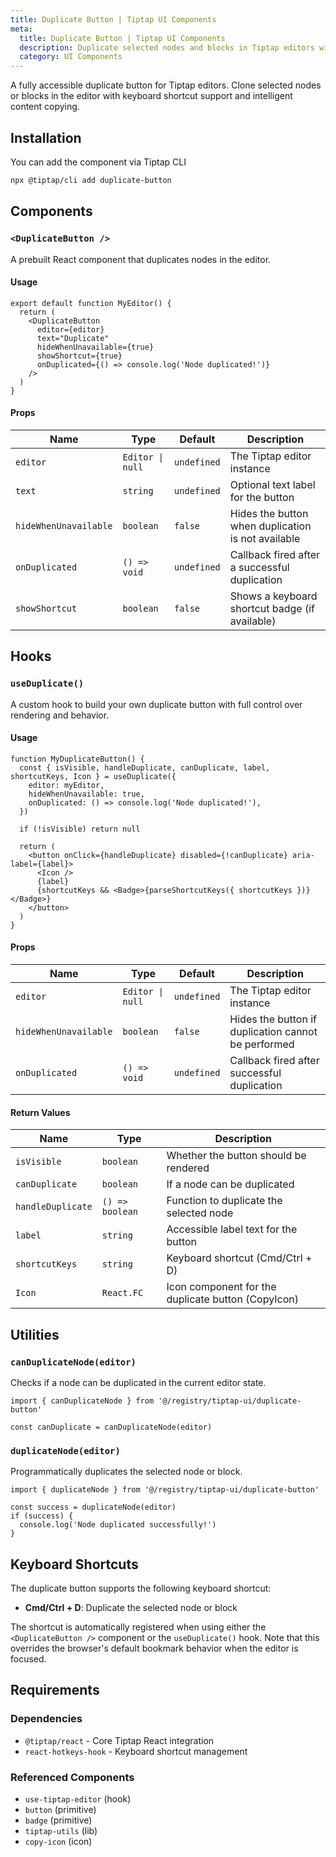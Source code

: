 ```yaml
---
title: Duplicate Button | Tiptap UI Components
meta:
  title: Duplicate Button | Tiptap UI Components
  description: Duplicate selected nodes and blocks in Tiptap editors with intelligent node detection, keyboard shortcuts, and accessibility support.
  category: UI Components
---
```



A fully accessible duplicate button for Tiptap editors. Clone selected nodes or blocks in the editor with keyboard shortcut support and intelligent content copying.

<CodeDemo isScrollable src="https://template.tiptap.dev/preview/tiptap-ui/duplicate-button" />

## Installation

You can add the component via Tiptap CLI

```bash
npx @tiptap/cli add duplicate-button
```

## Components

### `<DuplicateButton />`

A prebuilt React component that duplicates nodes in the editor.

#### Usage

```tsx
export default function MyEditor() {
  return (
    <DuplicateButton
      editor={editor}
      text="Duplicate"
      hideWhenUnavailable={true}
      showShortcut={true}
      onDuplicated={() => console.log('Node duplicated!')}
    />
  )
}
```

#### Props

| Name                  | Type             | Default     | Description                                        |
| --------------------- | ---------------- | ----------- | -------------------------------------------------- |
| `editor`              | `Editor \| null` | `undefined` | The Tiptap editor instance                         |
| `text`                | `string`         | `undefined` | Optional text label for the button                 |
| `hideWhenUnavailable` | `boolean`        | `false`     | Hides the button when duplication is not available |
| `onDuplicated`        | `() => void`     | `undefined` | Callback fired after a successful duplication      |
| `showShortcut`        | `boolean`        | `false`     | Shows a keyboard shortcut badge (if available)     |

## Hooks

### `useDuplicate()`

A custom hook to build your own duplicate button with full control over rendering and behavior.

#### Usage

```tsx
function MyDuplicateButton() {
  const { isVisible, handleDuplicate, canDuplicate, label, shortcutKeys, Icon } = useDuplicate({
    editor: myEditor,
    hideWhenUnavailable: true,
    onDuplicated: () => console.log('Node duplicated!'),
  })

  if (!isVisible) return null

  return (
    <button onClick={handleDuplicate} disabled={!canDuplicate} aria-label={label}>
      <Icon />
      {label}
      {shortcutKeys && <Badge>{parseShortcutKeys({ shortcutKeys })}</Badge>}
    </button>
  )
}
```

#### Props

| Name                  | Type             | Default     | Description                                         |
| --------------------- | ---------------- | ----------- | --------------------------------------------------- |
| `editor`              | `Editor \| null` | `undefined` | The Tiptap editor instance                          |
| `hideWhenUnavailable` | `boolean`        | `false`     | Hides the button if duplication cannot be performed |
| `onDuplicated`        | `() => void`     | `undefined` | Callback fired after successful duplication         |

#### Return Values

| Name              | Type            | Description                                        |
| ----------------- | --------------- | -------------------------------------------------- |
| `isVisible`       | `boolean`       | Whether the button should be rendered              |
| `canDuplicate`    | `boolean`       | If a node can be duplicated                        |
| `handleDuplicate` | `() => boolean` | Function to duplicate the selected node            |
| `label`           | `string`        | Accessible label text for the button               |
| `shortcutKeys`    | `string`        | Keyboard shortcut (Cmd/Ctrl + D)                   |
| `Icon`            | `React.FC`      | Icon component for the duplicate button (CopyIcon) |

## Utilities

### `canDuplicateNode(editor)`

Checks if a node can be duplicated in the current editor state.

```tsx
import { canDuplicateNode } from '@/registry/tiptap-ui/duplicate-button'

const canDuplicate = canDuplicateNode(editor)
```

### `duplicateNode(editor)`

Programmatically duplicates the selected node or block.

```tsx
import { duplicateNode } from '@/registry/tiptap-ui/duplicate-button'

const success = duplicateNode(editor)
if (success) {
  console.log('Node duplicated successfully!')
}
```

## Keyboard Shortcuts

The duplicate button supports the following keyboard shortcut:

- **Cmd/Ctrl + D**: Duplicate the selected node or block

The shortcut is automatically registered when using either the `<DuplicateButton />` component or the `useDuplicate()` hook. Note that this overrides the browser's default bookmark behavior when the editor is focused.

## Requirements

### Dependencies

- `@tiptap/react` - Core Tiptap React integration
- `react-hotkeys-hook` - Keyboard shortcut management

### Referenced Components

- `use-tiptap-editor` (hook)
- `button` (primitive)
- `badge` (primitive)
- `tiptap-utils` (lib)
- `copy-icon` (icon)
